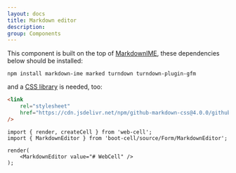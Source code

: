 ```yaml
---
layout: docs
title: Markdown editor
description:
group: Components
---
```




This component is built on the top of [MarkdownIME][1], these dependencies below should be installed:

```Shell
npm install markdown-ime marked turndown turndown-plugin-gfm
```

and a [CSS library][2] is needed, too:

```HTML
<link
    rel="stylesheet"
    href="https://cdn.jsdelivr.net/npm/github-markdown-css@4.0.0/github-markdown.min.css"
/>
```

<Example>
    <MarkdownEditor value="# WebCell" />
</Example>

```TSX
import { render, createCell } from 'web-cell';
import { MarkdownEditor } from 'boot-cell/source/Form/MarkdownEditor';

render(
    <MarkdownEditor value="# WebCell" />
);
```

[1]: https://laobubu.net/MarkdownIME/
[2]: https://sindresorhus.com/github-markdown-css/
